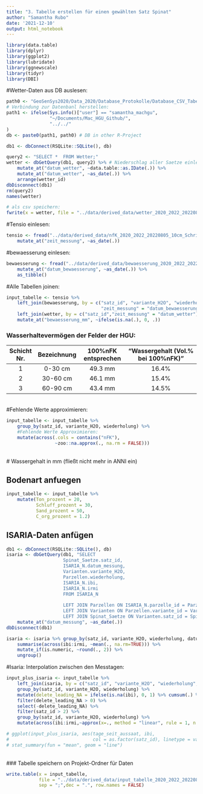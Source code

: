 ```yaml
---
title: "3. Tabelle erstellen für einen gewählten Satz Spinat"
author: "Samantha Rubo"
date: '2021-12-10'
output: html_notebook
---
```


```r
library(data.table)
library(dplyr)
library(ggplot2)
library(lubridate)
library(ggnewscale)
library(tidyr)
library(DBI)
```

#Wetter-Daten aus DB auslesen:
```r
path0 <- "GeoSenSys2020/Data_2020/Database_Protokolle/Database_CSV_Tabellen_HGU/HGU_GeoSenSys_V3_6.db"
# Verbindung zur Datenbanl herstellen:
path1 <- ifelse(Sys.info()["user"] == "samantha_machgu",
                "~/Documents/Mac_HGU_Github/", 
                "../../"
)
db <- paste0(path1, path0) # DB in other R-Project

db1 <- dbConnect(RSQLite::SQLite(), db)

query2 <- "SELECT *  FROM Wetter;"
wetter <- dbGetQuery(db1, query2) %>% # Niederschlag aller Saetze einlesen
    mutate_at("datum_wetter", ~data.table::as.IDate(.)) %>% 
    mutate_at("datum_wetter", ~as_date(.)) %>%
    arrange(wetter_id)
dbDisconnect(db1)
rm(query2)
names(wetter)

# als csv speichern:
fwrite(x = wetter, file = "../data/derived_data/wetter_2020_2022_20220805.csv", sep = ";")
```

#Tensio einlesen:
```r
tensio <- fread("../data/derived_data/nfK_2020_2022_20220805_10cm_Schritte.csv") %>%
    mutate_at("zeit_messung", ~as_date(.))

```

#bewaesserung einlesen:
```r
bewaesserung <- fread("../data/derived_data/bewaesserung_2020_2022_20220805.csv") %>%
    mutate_at("datum_bewaesserung", ~as_date(.)) %>%
    as_tibble()
```

#Alle Tabellen joinen:
```r
input_tabelle <- tensio %>% 
    left_join(bewaesserung, by = c("satz_id", "variante_H2O", "wiederholung",
                                   "zeit_messung" = "datum_bewaesserung")) %>%
    left_join(wetter, by = c("satz_id","zeit_messung" = "datum_wetter")) %>%
    mutate_at("bewaesserung_mm", ~ifelse(is.na(.), 0, .))
```


### Wasserhaltevermögen der Felder der HGU:
|Schicht Nr.|Bezeichnung|100%nFK entsprechen|"Wassergehalt (Vol.% bei 100%nFK)"|
|:---------:|:---------:|:-----------------:|:--------------------------------:|
|   1       |	0-30 cm	|       49.3 mm     |	            16.4%              |
|   2       |  30-60 cm |       46.1 mm     |	            15.4%              |
|   3       |  60-90 cm |       43.4 mm     |               14.5%              |


\
#Fehlende Werte approximieren:
```r
input_tabelle <- input_tabelle %>%
    group_by(satz_id, variante_H2O, wiederholung) %>%
    #Fehlende Werte Approximieren:
    mutate(across(.cols = contains("nFK"), 
                  ~zoo::na.approx(., na.rm = FALSE)))
```

\
# Wassergehalt in mm (fließt nicht mehr in ANNI ein)
<!-- ### Vol% Wasser bei 100% nFK für drei Bodentiefen (Schichttiefe je 20cm) -->
<!-- ```{r} -->
<!-- B10_mm_bei100nFK <- 49.3/30*10 #Tabellenwert steht für 30cm Schichtdicke. Umrechnen auf 10cm. -->
<!-- B50_mm_bei100nFK <- 46.1/30*10 -->
<!-- B30_mm_bei100nFK <- B10_mm_bei100nFK - (B10_mm_bei100nFK-B50_mm_bei100nFK)/2 -->
<!-- ``` -->
<!-- # Bodenwassergehalt in mm berechnen: -->
<!-- ```{r} -->
<!-- input_tabelle <- input_tabelle %>% -->
<!--     # #Auswaschung berechnen: -->
<!--     # mutate(B10_Auswaschung_prozent_nFK = ifelse(B10_nFK > 100, B10_nFK - 100, 0), -->
<!--     #        B30_Auswaschung_prozent_nFK = ifelse(B30_nFK > 100, B30_nFK - 100, 0), -->
<!--     #        B50_Auswaschung_prozent_nFK = ifelse(B50_nFK > 100, B50_nFK - 100, 0)) %>% -->
<!--     #  -->
<!--     # mutate(B10_Auswaschung_mm = B10_Auswaschung_prozent_nFK * 0.01 * B10_mm_bei100nFK, -->
<!--     #        B30_Auswaschung_mm = B30_Auswaschung_prozent_nFK * 0.01 * B30_mm_bei100nFK, -->
<!--     #        B50_Auswaschung_mm = B50_Auswaschung_prozent_nFK * 0.01 * B50_mm_bei100nFK) %>% -->
<!--     #  -->
<!--     #nFK in mm umrechnen: -->
<!--     mutate(B10_mm = 0.01 * nFK_0010 * B10_mm_bei100nFK, -->
<!--            B20_mm = 0.01 * nFK_1020 * B10_mm_bei100nFK, -->
<!--            B30_mm = 0.01 * nFK_2030 * B30_mm_bei100nFK, -->
<!--            B40_mm = 0.01 * nFK_3040 * B30_mm_bei100nFK, -->
<!--            B50_mm = 0.01 * nFK_4050 * B50_mm_bei100nFK, -->
<!--            B60_mm = 0.01 * nFK_5060 * B50_mm_bei100nFK) %>% -->

<!--     # #"freien Speicher" berechnen: Wieviel mm Wasser kann die Schicht noch aufnehmen? -->
<!--     # mutate(freier_Speicher_B10_mm = B10_mm_bei100nFK - B10_mm, -->
<!--     #        freier_Speicher_B30_mm = B30_mm_bei100nFK - B30_mm, -->
<!--     #        freier_Speicher_B50_mm = B50_mm_bei100nFK - B50_mm) %>%  -->

<!--     rowwise() %>% -->
<!--     mutate(T0060_mm = sum(across(B10_mm:B60_mm), na.rm = FALSE)) %>% -->
<!--     #Wenn ein Tensiometer-Wert einer Schicht fehlt, dann wird T0060_mm auf NA gesetzt. -->
<!--     ungroup() -->

<!-- #filter_at(c("B10_nFK","B30_nFK","B50_nFK"), any_vars(.<52)) -->

<!-- input_tabelle  -->
<!-- ``` -->




## Bodenart anfuegen
```r
input_tabelle <- input_tabelle %>% 
    mutate(Ton_prozent = 20,
           Schluff_prozent = 30,
           Sand_prozent = 50,
           C_org_prozent = 1.2)
```

## ISARIA-Daten anfügen
```r
db1 <- dbConnect(RSQLite::SQLite(), db)
isaria <- dbGetQuery(db1, "SELECT 
                     Spinat_Saetze.satz_id,
                     ISARIA_N.datum_messung,
                     Varianten.variante_H2O,
                     Parzellen.wiederholung,
                     ISARIA_N.ibi,
                     ISARIA_N.irmi
                     FROM ISARIA_N
                     
                     LEFT JOIN Parzellen ON ISARIA_N.parzelle_id = Parzellen.parzelle_id
                     LEFT JOIN Varianten ON Parzellen.variante_id = Varianten.variante_id
                     LEFT JOIN Spinat_Saetze ON Varianten.satz_id = Spinat_Saetze.satz_id;") %>%
    mutate_at("datum_messung", ~as_date(.))
dbDisconnect(db1)
```

```r
isaria <- isaria %>% group_by(satz_id, variante_H2O, wiederholung, datum_messung) %>%
    summarise(across(ibi:irmi, ~mean(., na.rm=TRUE))) %>%
    mutate_if(is.numeric, ~round(., 2)) %>%
    ungroup()
```

#Isaria: Interpolation zwischen den Messtagen:
```r
input_plus_isaria <- input_tabelle %>% 
    left_join(isaria, by = c("satz_id", "variante_H2O", "wiederholung", "zeit_messung" = "datum_messung")) %>% 
    group_by(satz_id, variante_H2O, wiederholung) %>%
    mutate(delete_leading_NA = ifelse(is.na(ibi), 0, 1) %>% cumsum(.) %>% cumsum(.)) %>%
    filter(delete_leading_NA > 0) %>%    
    select(-delete_leading_NA) %>%
    filter(satz_id > 2) %>%
    group_by(satz_id, variante_H2O, wiederholung) %>%
    mutate(across(ibi:irmi,~approx(x=., method = "linear", rule = 1, n = n())$y))

# ggplot(input_plus_isaria, aes(tage_seit_aussaat, ibi, 
#                               col = as.factor(satz_id), linetype = variante_H2O)) +
# stat_summary(fun = "mean", geom = "line")
```





<!-- #Tageslichtsunden summieren ab Auflaufen (statt Aussaat) -->
<!-- ```{r} -->
<!-- db1 <- dbConnect(RSQLite::SQLite(), db) -->
<!-- das <- dbGetQuery(db1, "SELECT  -->
<!-- satz_id, datum_aussaat, datum_ernte, datum_auflaufen_BBCH_09   -->
<!--                   FROM Spinat_Saetze") -->

<!-- das <- das %>% mutate_at(c("datum_aussaat","datum_ernte", "datum_auflaufen_BBCH_09"),  -->
<!--                          ~as_date(.)) %>% -->
<!--   mutate(das = datum_ernte - datum_aussaat, -->
<!--          dae = datum_ernte - datum_auflaufen_BBCH_09)  -->

<!-- dbDisconnect(db1) -->
<!-- ``` -->

<!-- ```{r} -->
<!-- wetter2 <- wetter %>%    -->
<!--   left_join(das %>% select(satz_id, datum_aussaat, datum_auflaufen_BBCH_09),  -->
<!--             by = "satz_id") %>% -->
<!--   mutate(dae = (datum_wetter - datum_auflaufen_BBCH_09) %>% as.numeric, -->
<!--          das = (datum_wetter - datum_aussaat) %>% as.numeric) %>% -->

<!--   mutate(cumsum_direction = ifelse(dae < 0,"negative", "positive"))%>% -->
<!--   group_by(satz_id, cumsum_direction) %>% -->
<!--   arrange(abs(dae), .by_group = TRUE) %>% -->
<!--   mutate(Tmean_th9_25_gradC_sum_dae = cumsum(Tmean_th9_25_gradC), -->
<!--          tageslicht_h_th9_sum_dae = cumsum(tageslicht_h_th9), -->
<!--          tageslicht_h_sum_dae = cumsum(tageslicht_h)) %>%  -->

<!--   arrange(dae, .by_group = TRUE) %>% #sortierung wieder rückgängig machen -->


<!--   mutate_at(c("Tmean_th9_25_gradC_sum_dae", "tageslicht_h_th9_sum_dae"),  -->
<!--             ~ifelse(dae<0, -., .)) %>% -->
<!--   mutate(correction_temp = abs(max(Tmean_th9_25_gradC_sum_dae)), -->
<!--          correction_licht = abs(max(tageslicht_h_th9_sum_dae)), -->
<!--          correction_licht2 = abs(max(tageslicht_h_sum_dae))) %>% -->

<!--   group_by(satz_id) %>% -->
<!--   mutate_at(c("Tmean_th9_25_gradC_sum_dae"), ~ifelse(dae<0, .+correction_temp, .)) %>% -->
<!--   mutate_at(c("tageslicht_h_th9_sum_dae"), ~ifelse(dae<0, .+correction_licht, .)) %>% -->
<!--   mutate_at(c("tageslicht_h_sum_dae"), ~ifelse(dae<0, .+correction_licht2, .)) %>% -->

<!--   select(-cumsum_direction, -correction_temp, -correction_licht, -correction_licht2) -->

<!-- ``` -->

\
### Tabelle speichern on Projekt-Ordner für Daten
```r
write.table(x = input_tabelle,
            file = "../data/derived_data/input_tabelle_2020_2022_20220808_complete.csv",
            sep = ";",dec = ".", row.names = FALSE)
```


